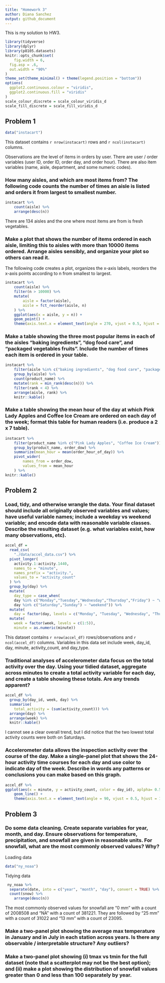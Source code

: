 ```yaml
---
title: "Homework 3"
author: Diana Sanchez
output: github_document
---
```


This is my solution to HW3.

```r
library(tidyverse)
library(dplyr)
library(p8105.datasets)
knitr::opts_chunk$set(
	fig.width = 6, 
  fig.asp = .6,
  out.width = "90%"
)
theme_set(theme_minimal() + theme(legend.position = "bottom"))
options(
  ggplot2.continuous.colour = "viridis",
  ggplot2.continuous.fill = "viridis"
)
scale_colour_discrete = scale_colour_viridis_d
scale_fill_discrete = scale_fill_viridis_d
```


## Problem 1

```r
data("instacart")
```

This dataset contains `r nrow(instacart)` rows and `r ncol(instacart)` columns. 

Observations are the level of items in orders by user. There are user / order variables (user ID, order ID, order day, and order hour). There are also item variables (name, aisle, department, and some numeric codes). 


### How many aisles, and which are most items from? The following code counts the number of times an aisle is listed and orders it from largest to smallest number.

```r
instacart %>% 
	count(aisle) %>% 
	arrange(desc(n))
```

There are 134 aisles and the one where most items are from is fresh vegetables.


### Make a plot that shows the number of items ordered in each aisle, limiting this to aisles with more than 10000 items ordered. Arrange aisles sensibly, and organize your plot so others can read it.

The following code creates a plot, organizes the x-axis labels, reorders the x-axis points according to n from smallest to largest.

```r
instacart %>% 
	count(aisle) %>% 
	filter(n > 10000) %>% 
	mutate(
		aisle = factor(aisle),
		aisle = fct_reorder(aisle, n)
	) %>% 
	ggplot(aes(x = aisle, y = n)) + 
	geom_point() + 
	theme(axis.text.x = element_text(angle = 270, vjust = 0.5, hjust = 1))
```


### Make a table showing the three most popular items in each of the aisles “baking ingredients”, “dog food care”, and “packaged vegetables fruits”. Include the number of times each item is ordered in your table.

```r
instacart %>% 
	filter(aisle %in% c("baking ingredients", "dog food care", "packaged vegetables fruits")) %>% 
	group_by(aisle) %>% 
	count(product_name) %>%
	mutate(rank = min_rank(desc(n))) %>% 
	filter(rank < 4) %>% 
	arrange(aisle, rank) %>% 
	knitr::kable()
```


### Make a table showing the mean hour of the day at which Pink Lady Apples and Coffee Ice Cream are ordered on each day of the week; format this table for human readers (i.e. produce a 2 x 7 table).

```r
instacart %>% 
	filter(product_name %in% c("Pink Lady Apples", "Coffee Ice Cream")) %>% 
	group_by(product_name, order_dow) %>% 
	summarize(mean_hour = mean(order_hour_of_day)) %>% 
	pivot_wider(
		names_from = order_dow,
		values_from = mean_hour
	) %>%
knitr::kable()
```

## Problem 2

### Load, tidy, and otherwise wrangle the data. Your final dataset should include all originally observed variables and values; have useful variable names; include a weekday vs weekend variable; and encode data with reasonable variable classes. Describe the resulting dataset (e.g. what variables exist, how many observations, etc).

```r
accel_df =
  read_csv(
    "./data/accel_data.csv") %>%
  pivot_longer(
    activity.1:activity.1440,
    names_to = "minute",
    names_prefix = "activity.",
    values_to = "activity_count"
  ) %>%
  group_by(day) %>%
  mutate(
    day_type = case_when(
    day %in% c("Monday","Tuesday","Wednesday","Thursday","Friday") ~ "weekday",
    day %in% c("Saturday","Sunday") ~ "weekend")) %>%
  mutate(
    day = factor(day, levels = c("Monday", "Tuesday", "Wednesday", "Thursday", "Friday", "Saturday", "Sunday"))) %>%
  mutate(
    week = factor(week, levels = c(1:5)),
    minute = as.numeric(minute))
```

This dataset contains `r nrow(accel_df)` rows/observations and `r ncol(accel_df)` columns. Variables in this data set include week, day_id, day, minute, activity_count, and day_type.


### Traditional analyses of accelerometer data focus on the total activity over the day. Using your tidied dataset, aggregate across minutes to create a total activity variable for each day, and create a table showing these totals. Are any trends apparent?

```r
accel_df %>%
  group_by(day_id, week, day) %>%
  summarise(
    total_activity = (sum(activity_count))) %>%
  arrange(day) %>%
  arrange(week) %>%
  knitr::kable()
```

I cannot see a clear overall trend, but I did notice that the two lowest total activity counts were both on Saturdays.


### Accelerometer data allows the inspection activity over the course of the day. Make a single-panel plot that shows the 24-hour activity time courses for each day and use color to indicate day of the week. Describe in words any patterns or conclusions you can make based on this graph.

```r
accel_df %>%
ggplot(aes(x = minute, y = activity_count, color = day_id), aplpha= 0.5) + 
	geom_line() + 
	theme(axis.text.x = element_text(angle = 90, vjust = 0.5, hjust = 1))
```


## Problem 3

### Do some data cleaning. Create separate variables for year, month, and day. Ensure observations for temperature, precipitation, and snowfall are given in reasonable units. For snowfall, what are the most commonly observed values? Why?

Loading data
```r
data("ny_noaa")
```

Tidying data
```r
 ny_noaa %>%
  separate(date, into = c("year", "month", "day"), convert = TRUE) %>%
  count(snow) %>% 
	arrange(desc(n))
```

The most commonly observed values for snowfall are "0 mm" with a count of 2008508 and "NA" with a count of 381221. They are followed by "25 mm" with a count of 31022 and "13 mm" with a count of 23095.

### Make a two-panel plot showing the average max temperature in January and in July in each station across years. Is there any observable / interpretable structure? Any outliers?


### Make a two-panel plot showing (i) tmax vs tmin for the full dataset (note that a scatterplot may not be the best option); and (ii) make a plot showing the distribution of snowfall values greater than 0 and less than 100 separately by year.
